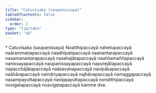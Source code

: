 ```yaml
---
title: "Catuvīsaka (saupanissaya)"
tableOfContents: false
sidebar:
  order: 2
type: "tipitaka"
basket: "ab"
---
```



<DynamicBreadcrumb />

<Paragraph type="center">
* Catuvīsaka (saupanissaya)
</Paragraph>

<Paragraph number="1783">
Noatthipaccayā nahetupaccayā naārammaṇapaccayā naadhipatipaccayā naanantarapaccayā nasamanantarapaccayā nasahajātapaccayā naaññamaññapaccayā nanissayapaccayā naupanissayapaccayā napurejātapaccayā napacchājātapaccayā naāsevanapaccayā navipākapaccayā naāhārapaccayā naindriyapaccayā najhānapaccayā namaggapaccayā nasampayuttapaccayā navippayuttapaccayā nonatthipaccayā novigatapaccayā noavigatapaccayā kamme dve.
</Paragraph>